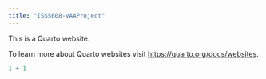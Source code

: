 ```yaml
---
title: "ISSS608-VAAProject"
---
```


This is a Quarto website.

To learn more about Quarto websites visit <https://quarto.org/docs/websites>.

```r
1 + 1
```
